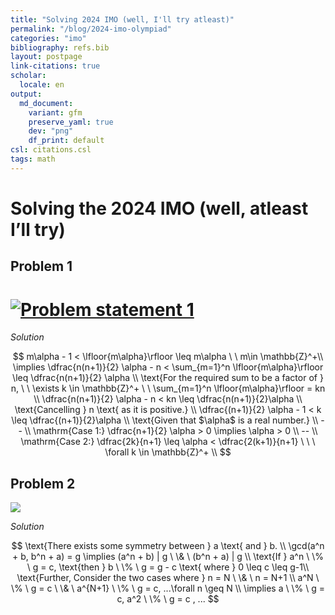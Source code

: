 ```yaml
---
title: "Solving 2024 IMO (well, I'll try atleast)"
permalink: "/blog/2024-imo-olympiad"
categories: "imo"
bibliography: refs.bib
layout: postpage
link-citations: true
scholar:
  locale: en
output:
  md_document:
    variant: gfm
    preserve_yaml: true
    dev: "png"
    df_print: default
csl: citations.csl
tags: math
---
```


# Solving the 2024 IMO (well, atleast I'll try)

## Problem 1

# [![Problem statement 1](images/clipboard-2591436498.png)](Figure%201)

*Solution*

$$
m\alpha - 1 < \lfloor{m\alpha}\rfloor \leq m\alpha \ \  m\in \mathbb{Z}^+\\ 
\implies \dfrac{n(n+1)}{2} \alpha - n < \sum_{m=1}^n \lfloor{m\alpha}\rfloor \leq \dfrac{n(n+1)}{2} \alpha \\ 
\text{For the required sum to be a factor of } n, \ \  \exists k \in \mathbb{Z}^+  \ \  \sum_{m=1}^n \lfloor{m\alpha}\rfloor = kn \\ 
\dfrac{n(n+1)}{2} \alpha - n < kn \leq \dfrac{n(n+1)}{2}\alpha \\
\text{Cancelling } n \text{ as it is positive.} \\  
\dfrac{(n+1)}{2} \alpha - 1 < k \leq \dfrac{(n+1)}{2}\alpha \\    
\text{Given that $\alpha$ is a real number.} \\ 
-- \\ 
\mathrm{Case 1:}  \dfrac{n+1}{2} \alpha > 0 \implies \alpha > 0 \\  
-- \\ 
\mathrm{Case 2:} \dfrac{2k}{n+1} \leq \alpha < \dfrac{2(k+1)}{n+1} \ \ \ \forall k \in \mathbb{Z}^+ \\  
$$

## Problem 2

![](images/clipboard-86672959.png)

*Solution*

$$
\text{There exists some symmetry between } a \text{ and } b. \\ 
\gcd(a^n + b, b^n + a) = g \implies (a^n + b) | g \  \& \ (b^n + a) | g  \\ 
\text{If } a^n \ \% \  g = c, \text{then } b \ \% \ g = g - c \text{ where } 0 \leq c \leq g-1\\ 
\text{Further, Consider the two cases where } n = N \ \& \ n = N+1 \\
a^N \ \% \ g = c \ \& \ a^{N+1} \ \% \ g = c, ...\forall n \geq N \\ 
\implies a \ \% \ g = c, a^2 \ \% \ g = c , ...  
$$
